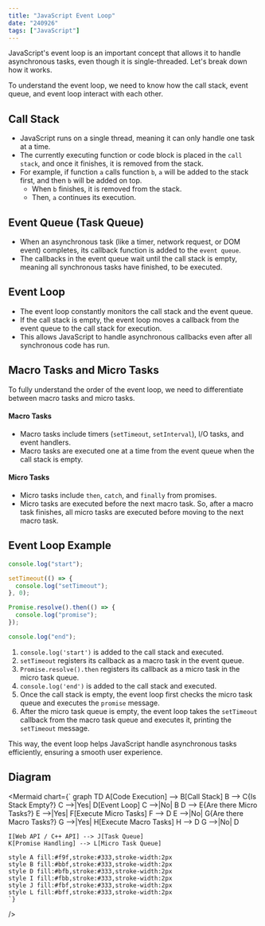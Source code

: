 ```yaml
---
title: "JavaScript Event Loop"
date: "240926"
tags: ["JavaScript"]
---
```


JavaScript's event loop is an important concept that allows it to handle asynchronous tasks, even though it is single-threaded. Let's break down how it works.

To understand the event loop, we need to know how the call stack, event queue, and event loop interact with each other.

## Call Stack

- JavaScript runs on a single thread, meaning it can only handle one task at a time.
- The currently executing function or code block is placed in the `call stack`, and once it finishes, it is removed from the stack.
- For example, if function `a` calls function `b`, `a` will be added to the stack first, and then `b` will be added on top.
  - When `b` finishes, it is removed from the stack.
  - Then, `a` continues its execution.

## Event Queue (Task Queue)

- When an asynchronous task (like a timer, network request, or DOM event) completes, its callback function is added to the `event queue`.
- The callbacks in the event queue wait until the call stack is empty, meaning all synchronous tasks have finished, to be executed.

## Event Loop

- The event loop constantly monitors the call stack and the event queue.
- If the call stack is empty, the event loop moves a callback from the event queue to the call stack for execution.
- This allows JavaScript to handle asynchronous callbacks even after all synchronous code has run.

## Macro Tasks and Micro Tasks

To fully understand the order of the event loop, we need to differentiate between macro tasks and micro tasks.

#### Macro Tasks

- Macro tasks include timers (`setTimeout`, `setInterval`), I/O tasks, and event handlers.
- Macro tasks are executed one at a time from the event queue when the call stack is empty.

#### Micro Tasks

- Micro tasks include `then`, `catch`, and `finally` from promises.
- Micro tasks are executed before the next macro task. So, after a macro task finishes, all micro tasks are executed before moving to the next macro task.

## Event Loop Example

```javascript
console.log("start");

setTimeout(() => {
  console.log("setTimeout");
}, 0);

Promise.resolve().then(() => {
  console.log("promise");
});

console.log("end");
```

1. `console.log('start')` is added to the call stack and executed.
2. `setTimeout` registers its callback as a macro task in the event queue.
3. `Promise.resolve().then` registers its callback as a micro task in the micro task queue.
4. `console.log('end')` is added to the call stack and executed.
5. Once the call stack is empty, the event loop first checks the micro task queue and executes the `promise` message.
6. After the micro task queue is empty, the event loop takes the `setTimeout` callback from the macro task queue and executes it, printing the `setTimeout` message.

This way, the event loop helps JavaScript handle asynchronous tasks efficiently, ensuring a smooth user experience.

## Diagram

<Mermaid chart={`
graph TD
    A[Code Execution] --> B[Call Stack]
    B --> C{Is Stack Empty?}
    C -->|Yes| D[Event Loop]
    C -->|No| B
    D --> E{Are there Micro Tasks?}
    E -->|Yes| F[Execute Micro Tasks]
    F --> D
    E -->|No| G{Are there Macro Tasks?}
    G -->|Yes| H[Execute Macro Tasks]
    H --> D
    G -->|No| D

    I[Web API / C++ API] --> J[Task Queue]
    K[Promise Handling] --> L[Micro Task Queue]

    style A fill:#f9f,stroke:#333,stroke-width:2px
    style B fill:#bbf,stroke:#333,stroke-width:2px
    style D fill:#bfb,stroke:#333,stroke-width:2px
    style I fill:#fbb,stroke:#333,stroke-width:2px
    style J fill:#fbf,stroke:#333,stroke-width:2px
    style L fill:#bff,stroke:#333,stroke-width:2px
    `}

/>
